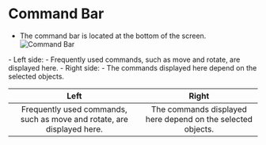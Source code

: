 # Command Bar
- The command bar is located at the bottom of the screen.
![Command Bar](/img/command-bar.png)
<div class="dl">
- Left side: 
   - Frequently used commands, such as move and rotate, are displayed here.
- Right side:
   - The commands displayed here depend on the selected objects.
</div>

| Left | Right |
| :---: | :---: |
| Frequently used commands, such as move and rotate, are displayed here. | The commands displayed here depend on the selected objects. |

